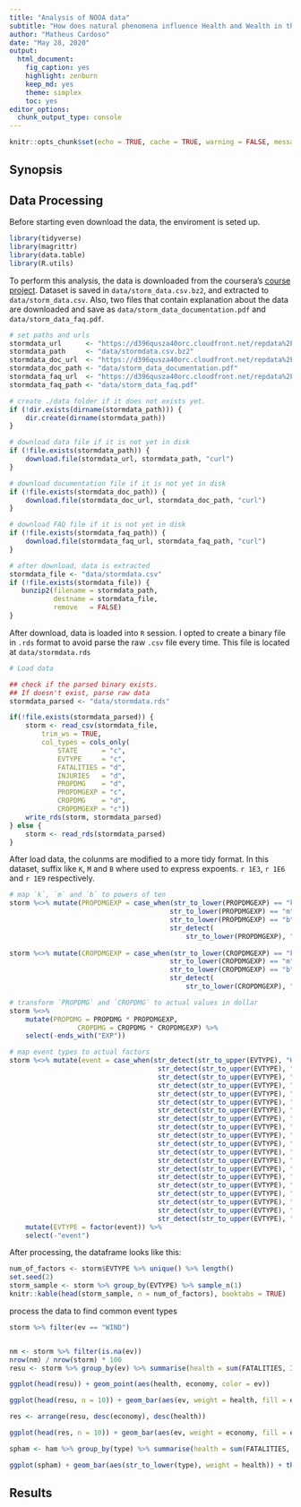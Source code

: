 ```yaml
---
title: "Analysis of NOOA data"
subtitle: "How does natural phenomena influence Health and Wealth in the US?"
author: "Matheus Cardoso"
date: "May 28, 2020"
output: 
  html_document: 
    fig_caption: yes
    highlight: zenburn
    keep_md: yes
    theme: simplex
    toc: yes
editor_options: 
  chunk_output_type: console
---
```


```r
knitr::opts_chunk$set(echo = TRUE, cache = TRUE, warning = FALSE, message = FALSE)
```

## Synopsis

## Data Processing

Before starting even download the data, the enviroment is seted up.

```r
library(tidyverse)
library(magrittr)
library(data.table)
library(R.utils)
```
To perform this analysis, the data is downloaded from the coursera's [course project](https://www.coursera.org/learn/reproducible-research/peer/OMZ37/course-project-2).
Dataset is saved in `data/storm_data.csv.bz2`, and extracted to `data/storm_data.csv`.
Also, two files that contain explanation about the data are downloaded and save as
`data/storm_data_documentation.pdf` and 
`data/storm_data_faq.pdf`.

```r
# set paths and urls
stormdata_url      <- "https://d396qusza40orc.cloudfront.net/repdata%2Fdata%2FStormData.csv.bz2"
stormdata_path     <- "data/stormdata.csv.bz2"
stormdata_doc_url  <- "https://d396qusza40orc.cloudfront.net/repdata%2Fpeer2_doc%2Fpd01016005curr.pdf"
stormdata_doc_path <- "data/storm_data_documentation.pdf"
stormdata_faq_url  <- "https://d396qusza40orc.cloudfront.net/repdata%2Fpeer2_doc%2FNCDC%20Storm%20Events-FAQ%20Page.pdf"
stormdata_faq_path <- "data/storm_data_faq.pdf"

# create ./data folder if it does not exists yet.
if (!dir.exists(dirname(stormdata_path))) {
    dir.create(dirname(stormdata_path))
}

# download data file if it is not yet in disk
if (!file.exists(stormdata_path)) {
    download.file(stormdata_url, stormdata_path, "curl")
}

# download documentation file if it is not yet in disk
if (!file.exists(stormdata_doc_path)) {
    download.file(stormdata_doc_url, stormdata_doc_path, "curl")
}

# download FAQ file if it is not yet in disk
if (!file.exists(stormdata_faq_path)) {
    download.file(stormdata_faq_url, stormdata_faq_path, "curl")
}

# after download, data is extracted
stormdata_file <- "data/stormdata.csv"
if (!file.exists(stormdata_file)) {
   bunzip2(filename = stormdata_path,
           destname = stormdata_file,
           remove   = FALSE) 
}
```

After download, data is loaded into `R` session.
I opted to create a binary file in `.rds` format to avoid parse the raw `.csv` file every time.
This file is located at `data/stormdata.rds`

```r
# Load data

## check if the parsed binary exists.
## If doesn't exist, parse raw data
stormdata_parsed <- "data/stormdata.rds"

if(!file.exists(stormdata_parsed)) {
    storm <- read_csv(stormdata_file,
        trim_ws = TRUE,
        col_types = cols_only(
            STATE      = "c",
            EVTYPE     = "c",
            FATALITIES = "d",
            INJURIES   = "d",
            PROPDMG    = "d",
            PROPDMGEXP = "c",
            CROPDMG    = "d",
            CROPDMGEXP = "c"))
    write_rds(storm, stormdata_parsed)
} else {
    storm <- read_rds(stormdata_parsed)
}
```


After load data, the colunms are modified to a more tidy format.
In this dataset, suffix like `K`, `M` and `B` where used to express expoents.
`r 1E3`, `r 1E6` and `r 1E9` respectively.

```r
# map `k`, `m` and `b` to powers of ten
storm %<>% mutate(PROPDMGEXP = case_when(str_to_lower(PROPDMGEXP) == "k" ~ 1E3,
                                        str_to_lower(PROPDMGEXP) == "m" ~ 1E6,
                                        str_to_lower(PROPDMGEXP) == "b" ~ 1E9,
                                        str_detect(
                                            str_to_lower(PROPDMGEXP), "^[0-9]$") ~ 10^as.numeric(PROPDMGEXP)))
                                        
storm %<>% mutate(CROPDMGEXP = case_when(str_to_lower(CROPDMGEXP) == "k" ~ 1E3,
                                        str_to_lower(CROPDMGEXP) == "m" ~ 1E6,
                                        str_to_lower(CROPDMGEXP) == "b" ~ 1E9,
                                        str_detect(
                                            str_to_lower(CROPDMGEXP), "^[0-9]$") ~ 10^as.numeric(CROPDMGEXP)))

# transform `PROPDMG` and `CROPDMG` to actual values in dollar
storm %<>%
    mutate(PROPDMG = PROPDMG * PROPDMGEXP,
                 CROPDMG = CROPDMG * CROPDMGEXP) %>% 
    select(-ends_with("EXP"))

# map event types to actual factors
storm %<>% mutate(event = case_when(str_detect(str_to_upper(EVTYPE), "HAIL") ~ "HAIL",
                                     str_detect(str_to_upper(EVTYPE), "WIND") ~ "WIND",
                                     str_detect(str_to_upper(EVTYPE), "TORNADO") ~ "TORNADO",
                                     str_detect(str_to_upper(EVTYPE), "HURRICANE") ~ "HURRICANE",
                                     str_detect(str_to_upper(EVTYPE), "TYPHOON") ~ "TYPHOON",
                                     str_detect(str_to_upper(EVTYPE), "FLOOD") ~ "FLOOD",
                                     str_detect(str_to_upper(EVTYPE), "LIGHTNING") ~ "LIGHTNING",
                                     str_detect(str_to_upper(EVTYPE), "SNOW|BLIZZARD|ICE") ~ "SNOW",
                                     str_detect(str_to_upper(EVTYPE), "STORM|RAIN") ~ "STORM",
                                     str_detect(str_to_upper(EVTYPE), "CLOUD|FOG|SMOKE") ~ "CLOUD",
                                     str_detect(str_to_upper(EVTYPE), "WATERSPOUT") ~ "WATERSPOUT",
                                     str_detect(str_to_upper(EVTYPE), "STREAM") ~ "STREAM",
                                     str_detect(str_to_upper(EVTYPE), "GLAZE") ~ "GLAZE",
                                     str_detect(str_to_upper(EVTYPE), "FUNNEL") ~ "FUNNEL",
                                     str_detect(str_to_upper(EVTYPE), "VOLCAN") ~ "VOLCANO",
                                     str_detect(str_to_upper(EVTYPE), "FIRE") ~ "FIRE",
                                     str_detect(str_to_upper(EVTYPE), "DROUGHT|DUST DEVIL") ~ "DROUGHT",
                                     str_detect(str_to_upper(EVTYPE), "HEAT") ~ "HEAT",
                                     str_detect(str_to_upper(EVTYPE), "COLD|FREEZE") ~ "COLD",
                                     str_detect(str_to_upper(EVTYPE), "WEATHER") ~ "WEATHER")) %>% 
    mutate(EVTYPE = factor(event)) %>% 
    select(-"event")
```

After processing, the dataframe looks like this:

```r
num_of_factors <- storm$EVTYPE %>% unique() %>% length()
set.seed(2)
storm_sample <- storm %>% group_by(EVTYPE) %>% sample_n(1)
knitr::kable(head(storm_sample, n = num_of_factors), booktabs = TRUE)
```

process the data to find common event types

```r




storm %>% filter(ev == "WIND") 


nm <- storm %>% filter(is.na(ev))
nrow(nm) / nrow(storm) * 100
resu <- storm %>% group_by(ev) %>% summarise(health = sum(FATALITIES, INJURIES, na.rm = T), economy = sum(PROPDMG, CROPDMG, na.rm = T)) %>% arrange(desc(health), desc(economy)) %>% mutate(ev = factor(ev))

ggplot(head(resu)) + geom_point(aes(health, economy, color = ev))

ggplot(head(resu, n = 10)) + geom_bar(aes(ev, weight = health, fill = ev)) + theme(axis.text.x = element_text(angle = 90)) + scale_x_discrete(limits = head(resu$ev, n = 10))

res <- arrange(resu, desc(economy), desc(health))

ggplot(head(res, n = 10)) + geom_bar(aes(ev, weight = economy, fill = ev)) + theme(axis.text.x = element_text(angle = 90)) + scale_x_discrete(limits = head(res$ev, n = 10))

spham <- ham %>% group_by(type) %>% summarise(health = sum(FATALITIES, INJURIES)) %>% arrange(desc(health))

ggplot(spham) + geom_bar(aes(str_to_lower(type), weight = health)) + theme(axis.text.x = element_text(angle = 90)) + scale_x_discrete(limits = spham$type)
```

## Results

